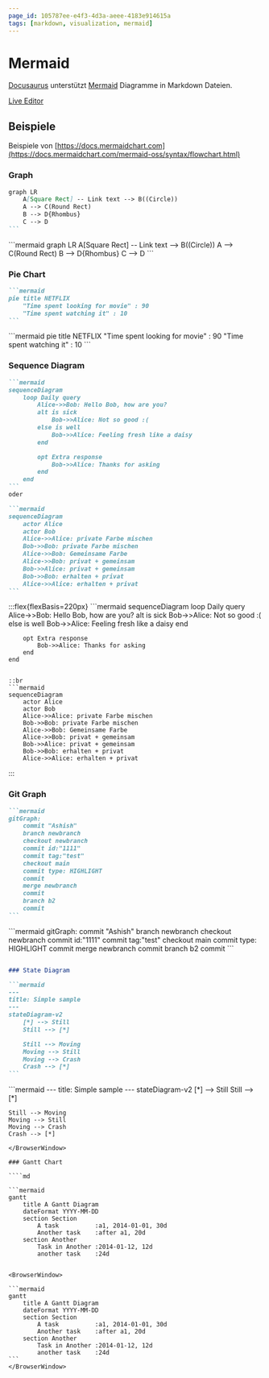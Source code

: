 ```yaml
---
page_id: 105787ee-e4f3-4d3a-aeee-4183e914615a
tags: [markdown, visualization, mermaid]
---
```



# Mermaid

[Docusaurus](https://docusaurus.io/docs/api/themes/@docusaurus/theme-mermaid) unterstützt [Mermaid](https://docs.mermaidchart.com/mermaid-oss/intro/index.html) Diagramme in Markdown Dateien.


[Live Editor](https://mermaid.live/)

## Beispiele
Beispiele von [https://docs.mermaidchart.com](https://docs.mermaidchart.com/mermaid-oss/syntax/flowchart.html)

### Graph
````md
graph LR
    A[Square Rect] -- Link text --> B((Circle))
    A --> C(Round Rect)
    B --> D{Rhombus}
    C --> D
```
````
<BrowserWindow>
```mermaid
graph LR
    A[Square Rect] -- Link text --> B((Circle))
    A --> C(Round Rect)
    B --> D{Rhombus}
    C --> D
```
</BrowserWindow>

### Pie Chart
````md
```mermaid
pie title NETFLIX
    "Time spent looking for movie" : 90
    "Time spent watching it" : 10
```
````

<BrowserWindow>
```mermaid
pie title NETFLIX
    "Time spent looking for movie" : 90
    "Time spent watching it" : 10
```
</BrowserWindow>


### Sequence Diagram
````md
```mermaid
sequenceDiagram
    loop Daily query
        Alice->>Bob: Hello Bob, how are you?
        alt is sick
            Bob->>Alice: Not so good :(
        else is well
            Bob->>Alice: Feeling fresh like a daisy
        end

        opt Extra response
            Bob->>Alice: Thanks for asking
        end
    end
```
oder

```mermaid
sequenceDiagram
    actor Alice
    actor Bob
    Alice->>Alice: private Farbe mischen
    Bob->>Bob: private Farbe mischen
    Alice->>Bob: Gemeinsame Farbe
    Alice->>Bob: privat + gemeinsam
    Bob->>Alice: privat + gemeinsam
    Bob->>Bob: erhalten + privat
    Alice->>Alice: erhalten + privat
```
````

<BrowserWindow>
:::flex{flexBasis=220px}
```mermaid
sequenceDiagram
    loop Daily query
        Alice->>Bob: Hello Bob, how are you?
        alt is sick
            Bob->>Alice: Not so good :(
        else is well
            Bob->>Alice: Feeling fresh like a daisy
        end

        opt Extra response
            Bob->>Alice: Thanks for asking
        end
    end
```

::br
```mermaid
sequenceDiagram
    actor Alice
    actor Bob
    Alice->>Alice: private Farbe mischen
    Bob->>Bob: private Farbe mischen
    Alice->>Bob: Gemeinsame Farbe
    Alice->>Bob: privat + gemeinsam
    Bob->>Alice: privat + gemeinsam
    Bob->>Bob: erhalten + privat
    Alice->>Alice: erhalten + privat
```
:::
</BrowserWindow>

### Git Graph
````md
```mermaid
gitGraph:
    commit "Ashish"
    branch newbranch
    checkout newbranch
    commit id:"1111"
    commit tag:"test"
    checkout main
    commit type: HIGHLIGHT
    commit
    merge newbranch
    commit
    branch b2
    commit
```
````

<BrowserWindow>
```mermaid
gitGraph:
    commit "Ashish"
    branch newbranch
    checkout newbranch
    commit id:"1111"
    commit tag:"test"
    checkout main
    commit type: HIGHLIGHT
    commit
    merge newbranch
    commit
    branch b2
    commit
```
</BrowserWindow>

````md

### State Diagram

```mermaid
---
title: Simple sample
---
stateDiagram-v2
    [*] --> Still
    Still --> [*]

    Still --> Moving
    Moving --> Still
    Moving --> Crash
    Crash --> [*]
```
````

<BrowserWindow>
```mermaid
---
title: Simple sample
---
stateDiagram-v2
    [*] --> Still
    Still --> [*]

    Still --> Moving
    Moving --> Still
    Moving --> Crash
    Crash --> [*]
```
</BrowserWindow>

### Gantt Chart

````md

```mermaid
gantt
    title A Gantt Diagram
    dateFormat YYYY-MM-DD
    section Section
        A task          :a1, 2014-01-01, 30d
        Another task    :after a1, 20d
    section Another
        Task in Another :2014-01-12, 12d
        another task    :24d
```
```` 

<BrowserWindow>

```mermaid
gantt
    title A Gantt Diagram
    dateFormat YYYY-MM-DD
    section Section
        A task          :a1, 2014-01-01, 30d
        Another task    :after a1, 20d
    section Another
        Task in Another :2014-01-12, 12d
        another task    :24d
```
</BrowserWindow>
